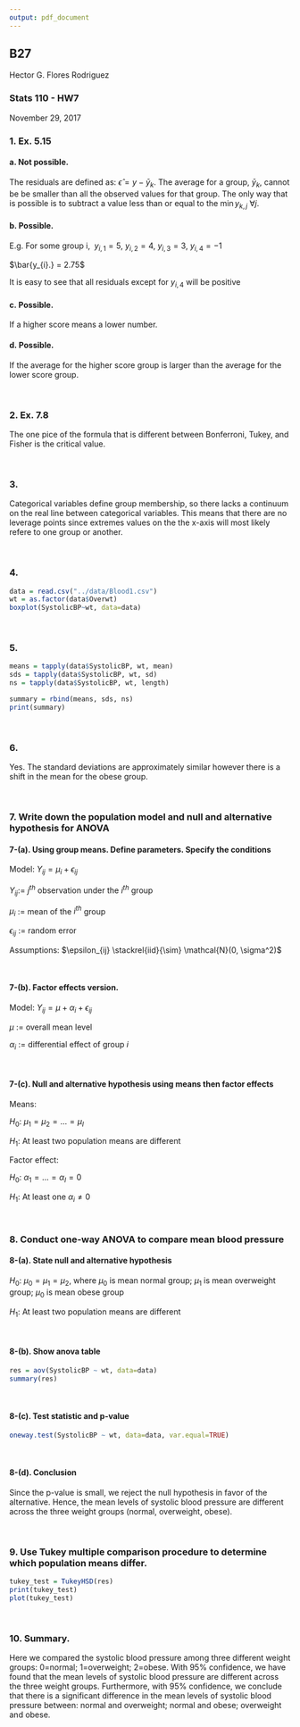 ```yaml
---
output: pdf_document
---
```


## B27 \
Hector G. Flores Rodriguez

### Stats 110 - HW7 \
November 29, 2017


### 1. Ex. 5.15

#### a. Not possible. 

The residuals are defined as: $\hat{\epsilon} = y - \bar{y}_{k}$. The average for a group, $\bar{y}_{k}$, cannot be be smaller than all the observed values for that group. The only way that is possible is to subtract a value less than or equal to the $\min y_{k, j}$ $\forall j$.

#### b. Possible.

E.g. For some group i, $\; y_{i,1}=5$, $y_{i,2}=4$, $y_{i,3}=3$, $y_{i,4}=-1$

$\bar{y_{i}.} = 2.75$

It is easy to see that all residuals except for $y_{i,4}$ will be positive

#### c. Possible.

If a higher score means a lower number.

#### d. Possible.

If the average for the higher score group is larger than the average for the lower score group.

<br>

### 2. Ex. 7.8

The one pice of the formula that is different between Bonferroni, Tukey, and Fisher is the critical value.

<br>

### 3. 

Categorical variables define group membership, so there lacks a continuum on the real line between categorical variables. This means that there are no leverage points since extremes values on the the x-axis will most likely refere to one group or another.

<br>

### 4.

```r
data = read.csv("../data/Blood1.csv")
wt = as.factor(data$Overwt)
boxplot(SystolicBP~wt, data=data)
```

<br>

### 5.

```r
means = tapply(data$SystolicBP, wt, mean)
sds = tapply(data$SystolicBP, wt, sd)
ns = tapply(data$SystolicBP, wt, length)

summary = rbind(means, sds, ns)
print(summary)
```

<br>

### 6.

Yes. The standard deviations are approximately similar however there is a shift in the mean for the obese group.

<br>

### 7. Write down the population model and null and alternative hypothesis for ANOVA

#### 7-(a). Using group means. Define parameters. Specify the conditions

Model: $Y_{ij} = \mu_{i} + \epsilon_{ij}$

$Y_{ij} :=$ $j^{th}$ observation under the $i^{th}$ group

$\mu_{i}$ := mean of the $i^{th}$ group

$\epsilon_{ij}$ := random error

Assumptions: $\epsilon_{ij} \stackrel{iid}{\sim} \mathcal{N}(0, \sigma^2)$

<br>

#### 7-(b). Factor effects version.

Model: $Y_{ij} = \mu + \alpha_i + \epsilon_{ij}$

$\mu$ := overall mean level

$\alpha_i$ := differential effect of group $i$

<br> 

#### 7-(c). Null and alternative hypothesis using means then factor effects

Means:

$H_0$: $\mu_1 = \mu_2 = \dots = \mu_{I}$

$H_1$: At least two population means are different

Factor effect:

$H_0$: $\alpha_1 = \dots = \alpha_I = 0$

$H_1$: At least one $\alpha_i \neq 0$

<br>

### 8. Conduct one-way ANOVA to compare mean blood pressure

#### 8-(a). State null and alternative hypothesis

$H_0$: $\mu_0 = \mu_1 = \mu_2$, where $\mu_0$ is mean normal group; $\mu_1$ is mean overweight group; $\mu_0$ is mean obese group

$H_1$: At least two population means are different

<br>

#### 8-(b). Show anova table

```r
res = aov(SystolicBP ~ wt, data=data)
summary(res)
```

<br>

#### 8-(c). Test statistic and p-value

```r
oneway.test(SystolicBP ~ wt, data=data, var.equal=TRUE)
```

<br>

#### 8-(d). Conclusion

Since the p-value is small, we reject the null hypothesis in favor of the alternative. Hence, the mean levels of systolic blood pressure are different across the three weight groups (normal, overweight, obese).

<br>

### 9. Use Tukey multiple comparison procedure to determine which population means differ.

```r
tukey_test = TukeyHSD(res)
print(tukey_test)
plot(tukey_test)
```

<br>

### 10. Summary.

Here we compared the systolic blood pressure among three different weight groups: 0=normal; 1=overweight; 2=obese. With 95% confidence, we have found that the mean levels of systolic blood pressure are different across the three weight groups. Furthermore, with 95% confidence, we conclude that there is a significant difference in the mean levels of systolic blood pressure between: normal and overweight; normal and obese; overweight and obese.